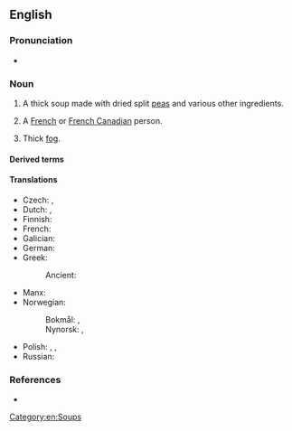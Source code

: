 ==English==
{{wikipedia}}

===Pronunciation===
* {{audio|en|En-au-pea soup.ogg|Audio (AU)}}

===Noun===
{{en-noun|~}}

# {{lb|en|culinary}} A thick soup made with dried split [[peas]] and various other ingredients.
# {{lb|en|slang|ethnic slur}} A [[French]] or [[French Canadian]] person.
# {{lb|en|slang}} Thick [[fog]].

====Derived terms====
{{col3|en
|pea-souper
|pea-soup fog
|thick as pea soup
}}

====Translations====
{{trans-top|soup made from peas}}
* Czech: {{t|cs|[[hrachový|hrachová]] [[polévka]]|f}}, {{t+|cs|hrachovka|f}}
* Dutch: {{t+|nl|erwtensoep|f}}, {{t+|nl|snert|m}}
* Finnish: {{t+|fi|hernekeitto}}
* French: {{t+|fr|soupe aux pois|f}}
* Galician: {{t|gl|sopa de chícharos}}
* German: {{t|de|Erbsensuppe|f}}
* Greek:
*: Ancient: {{t|grc|ἔτνος|n}}
{{trans-mid}}
* Manx: {{t|gv|anvroie pishyragh|m}}
* Norwegian:
*: Bokmål: {{t|nb|ertesuppe|m|f}}, {{t|nb|ertersuppe|m|f}}
*: Nynorsk: {{t|nn|ertesuppe|f}}, {{t|nn|ertersuppe|f}}
* Polish: {{t+|pl|grochówka|f}}, {{t+|pl|grochowa|f}}, {{t|pl|zupa grochowa|f}}
* Russian: {{t|ru|горо́ховый суп|m}}
{{trans-bottom}}

===References===
* {{R:Lexico}}

[[Category:en:Soups]]